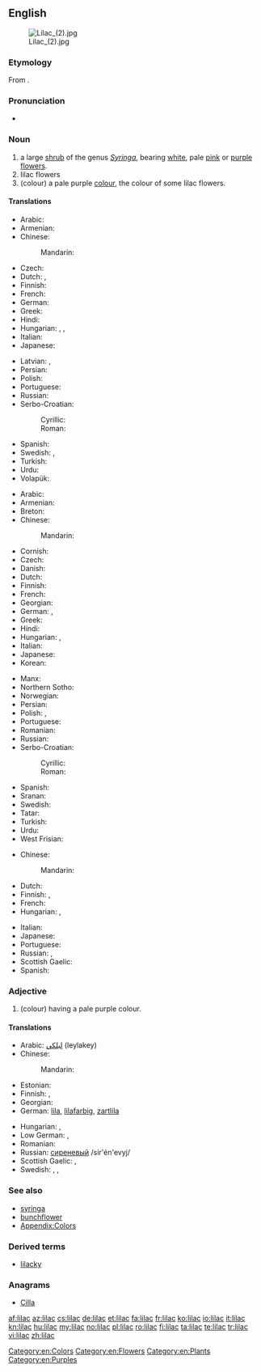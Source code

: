 {{wikipedia}}
==English==
[[Image:Lilac (2).jpg|thumb]]

===Etymology===
From {{etyl|ar|en}}.

===Pronunciation===
* {{a|US}} {{IPA|/ˈlaɪlək/}}

===Noun===
{{en-noun}}

# a large [[shrub]] of the genus ''[[Syringa]]'', bearing [[white]], pale [[pink]] or [[purple]] [[flower]]s.
# lilac flowers
# (colour) a pale purple [[color|colour]], the colour of some lilac flowers.
#: {{color panel|C8A2C8}}

====Translations====
{{trans-top|shrub}}
* Arabic: {{t|ar|ليلك|m|tr=laylak|sc=Arab}}
* Armenian: {{t+|hy|յասաման|tr=yasaman}}
* Chinese:
*: Mandarin: {{t|zh|丁香|tr=dīngxiāng|sc=Hani}}
* Czech: {{t|cs|šeřík|m}}
* Dutch: {{t+|nl|sering}},  {{t|nl|seringen|p}}
* Finnish: {{t-|fi|syreeni}}
* French: {{t|fr|lilas|m}}
* German: {{t+|de|Flieder|m}}
* Greek: {{t|el|πασχαλιά|f|tr=paschaliá}}
* Hindi: {{t-|hi|बकायन|f|tr=bakāyan|xs=Hindi}}
* Hungarian: {{t+|hu|orgona}}, {{t-|hu|orgonabokor}}, {{t-|hu|orgonafa}}
* Italian: {{t-|it|lillà|m}}
* Japanese: {{t|ja|ライラック|tr=rairakku|sc=Jpan}}
{{trans-mid}}
* Latvian: {{t|lv|ceriņš|m|xs=Latvian}},  {{t|lv|ceriņi|p|xs=Latvian}}
* Persian: {{t|fa|یاس شیروانی|tr=yâs-e širvâni|sc=fa-Arab}}
* Polish: {{t+|pl|lilak|m}}
* Portuguese: {{t+|pt|lilás|m}}
* Russian: {{t|ru|сирень|f|tr=sirénʹ|sc=Cyrl}}
* Serbo-Croatian:
*: Cyrillic: {{t|sh|јоргован|m|sc=Cyrl}}
*: Roman: {{t|sh|jorgovan|m}}
* Spanish: {{t+|es|lila|f}}
* Swedish: {{t+|sv|syren|c}}, {{t|sv|syrenbuske|c}}
* Turkish: {{t+|tr|leylak}}
* Urdu: {{t-|ur|بکاین|f|tr=bakāyan|xs=Urdu}}
* Volapük: {{t|vo|süren}}
{{trans-bottom}}

{{trans-top|flower}}
* Arabic: {{t|ar|ليلك|m|tr=laylak|sc=Arab}}
* Armenian: {{t+|hy|յասաման|tr=yasaman}}
* Breton: {{t|br|lireu|xs=Breton}}
* Chinese:
*: Mandarin: {{t|zh|丁香|tr=dīngxiāng|sc=Hani}}
* Cornish: {{t-|kw|laylok|xs=Cornish}}
* Czech: {{t|cs|šeřík|m}}
* Danish: {{t-|da|syren}}
* Dutch: {{t+|nl|sering}}
* Finnish: {{t|fi|syreeninkukka}}
* French: {{t|fr|lilas|m}}
* Georgian: {{t-|ka|იასამანი|tr=iasamani|sc=Geor|xs=Georgian}}
* German: {{t|de|Flieder|m}}, {{t|de|Zartlila|n}}
* Greek: {{t|el|πασχαλιά|f|tr=paschaliá}}
* Hindi: {{t-|hi|बकायन|f|tr=bakāyan|xs=Hindi}}
* Hungarian: {{t+|hu|orgona}}, {{t-|hu|orgonavirág}}
* Italian: {{t-|it|lillà|m}}
* Japanese: {{t|ja|ライラック|tr=rairakku|sc=Jpan}}
* Korean: {{t|ko|라일락|tr=raillak|sc=Kore}}
{{trans-mid}}
* Manx: {{t-|gv|laylac|xs=Manx}}
* Northern Sotho: {{tø|nso|perese}}
* Norwegian: {{t-|no|syrin}}
* Persian: {{t|fa|یاس شیروانی|tr=yâs-e širvâni|sc=fa-Arab}}
* Polish: {{t|pl|lilak|m}}, {{t|pl|bez|m}}
* Portuguese: {{t+|pt|lilás|m}}
* Romanian: {{t+|ro|liliac|m}}
* Russian: {{t|ru|сирень|f|tr=sirénʹ|sc=Cyrl}}
* Serbo-Croatian:
*: Cyrillic: {{t|sh|јоргован|m|sc=Cyrl}}
*: Roman: {{t|sh|jorgovan|m}}
* Spanish: {{t+|es|lila|f}}
* Sranan: {{tø|srn|lila}}
* Swedish: {{t|sv|syren|c}}
* Tatar: {{t|tt|шомырт|tr=şomırt|sc=Cyrl}}
* Turkish: {{t|tr|leylak}}
* Urdu: {{t-|ur|بکاین|f|tr=bakāyan|xs=Urdu}}
* West Frisian: {{t-|fy|nageltsjebeam|xs=West Frisian}}
{{trans-bottom}}

{{trans-top|colour}}
* Chinese:
*: Mandarin: {{t|zh|淡紫色|tr=dàn zǐsè|sc=Hani}}
* Dutch: {{t+|nl|lila}}
* Finnish: {{t+|fi|liila}}, {{t+|fi|violetti}}
* French: {{t|fr|lilas}}
* Hungarian: {{t|hu|orgonalila}}, {{t|hu|halványlila}}
{{trans-mid}}
* Italian: {{t+|it|lilla|n}}
* Japanese: {{t|ja|ライラック色|tr=rairakku-iro|sc=Jpan}}
* Portuguese: {{t|pt|lilás|m}}
* Russian: {{t+|ru|сиреневый|tr=sirénevyj}}, {{t|ru|лиловый|m|tr=lilóvyj}}
* Scottish Gaelic: {{t-|gd|liath-chòrcra|f|xs=Scottish Gaelic}}
* Spanish: {{t+|es|lila}}
{{trans-bottom}}

===Adjective===
{{en-adj}}

# (colour) having a pale purple colour.

====Translations====
{{trans-top|colour}}
* Arabic: [[ليلكي]] (leylakey)
* Chinese:
*: Mandarin: {{t|zh|淡紫色的|sc=Hani}}
* Estonian: {{t-|et|lilla}}
* Finnish: {{t+|fi|liila}}, {{t+|fi|violetti}}
* Georgian: {{t|ka|იასამნისფერი|sc=Geor}}
* German: [[lila]], [[lilafarbig]], [[zartlila]]
{{trans-mid}}
* Hungarian: {{t|hu|orgonalila}}, {{t|hu|halványlila}}
* Low German: {{t|nds|lila}}, {{t|nds|violett}}
* Romanian: {{t+|ro|liliachiu}}
* Russian: [[сиреневый]] /sir'én'evyj/
* Scottish Gaelic: {{t-|gd|liath-chòrcra|xs=Scottish Gaelic}},  {{t-|gd|liath-ghorm|xs=Scottish Gaelic}}
* Swedish: {{t+|sv|lila}}, {{t|sv|gredelin}}, {{t+|sv|violett}}
{{trans-bottom}}

===See also===
* [[syringa]]
* [[bunchflower]]
* [[Appendix:Colors]]

===Derived terms===
* [[lilacky]]

===Anagrams===
* [[Cilla#English|Cilla]]

[[Category:en:Colors]]
[[Category:en:Flowers]]
[[Category:en:Plants]]
[[Category:en:Purples]]

[[af:lilac]]
[[az:lilac]]
[[cs:lilac]]
[[de:lilac]]
[[et:lilac]]
[[fa:lilac]]
[[fr:lilac]]
[[ko:lilac]]
[[io:lilac]]
[[it:lilac]]
[[kn:lilac]]
[[hu:lilac]]
[[my:lilac]]
[[no:lilac]]
[[pl:lilac]]
[[ro:lilac]]
[[fi:lilac]]
[[ta:lilac]]
[[te:lilac]]
[[tr:lilac]]
[[vi:lilac]]
[[zh:lilac]]